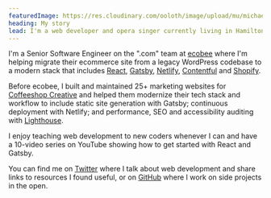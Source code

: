 ```yaml
---
featuredImage: https://res.cloudinary.com/ooloth/image/upload/mu/michael-landscape.jpg
heading: My story
lead: I'm a web developer and opera singer currently living in Hamilton, Ontario. 👋
---
```


I'm a Senior Software Engineer on the ".com" team at [ecobee](https://ecobee.com) where I'm helping migrate their ecommerce site from a legacy WordPress codebase to a modern stack that includes [React](https://reactjs.org/), [Gatsby](https://www.gatsbyjs.com/), [Netlify](https://www.netlify.com/), [Contentful](https://www.contentful.com/) and [Shopify](https://www.shopify.ca/).

Before ecobee, I built and maintained 25+ marketing websites for [Coffeeshop Creative](https://www.coffeeshopcreative.ca/) and helped them modernize their tech stack and workflow to include static site generation with Gatsby; continuous deployment with Netlify; and performance, SEO and accessibility auditing with [Lighthouse](https://web.dev/measure/).

I enjoy teaching web development to new coders whenever I can and have a 10-video series on YouTube showing how to get started with React and Gatsby.

You can find me on [Twitter](https://twitter.com/ooloth) where I talk about web development and share links to resources I found useful, or on [GitHub](https://github.com/ooloth) where I work on side projects in the open.
